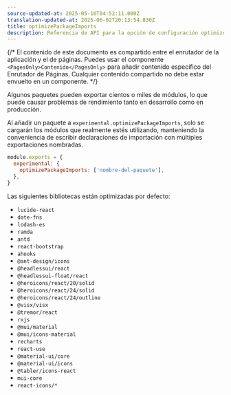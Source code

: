 ```yaml
---
source-updated-at: 2025-05-16T04:52:11.000Z
translation-updated-at: 2025-06-02T20:13:54.830Z
title: optimizePackageImports
description: Referencia de API para la opción de configuración optimizePackageImports de Next.js
---
```


{/* El contenido de este documento es compartido entre el enrutador de la aplicación y el de páginas. Puedes usar el componente `<PagesOnly>Contenido</PagesOnly>` para añadir contenido específico del Enrutador de Páginas. Cualquier contenido compartido no debe estar envuelto en un componente. */}

Algunos paquetes pueden exportar cientos o miles de módulos, lo que puede causar problemas de rendimiento tanto en desarrollo como en producción.

Al añadir un paquete a `experimental.optimizePackageImports`, solo se cargarán los módulos que realmente estés utilizando, manteniendo la conveniencia de escribir declaraciones de importación con múltiples exportaciones nombradas.

```js filename="next.config.js"
module.exports = {
  experimental: {
    optimizePackageImports: ['nombre-del-paquete'],
  },
}
```

Las siguientes bibliotecas están optimizadas por defecto:

- `lucide-react`
- `date-fns`
- `lodash-es`
- `ramda`
- `antd`
- `react-bootstrap`
- `ahooks`
- `@ant-design/icons`
- `@headlessui/react`
- `@headlessui-float/react`
- `@heroicons/react/20/solid`
- `@heroicons/react/24/solid`
- `@heroicons/react/24/outline`
- `@visx/visx`
- `@tremor/react`
- `rxjs`
- `@mui/material`
- `@mui/icons-material`
- `recharts`
- `react-use`
- `@material-ui/core`
- `@material-ui/icons`
- `@tabler/icons-react`
- `mui-core`
- `react-icons/*`